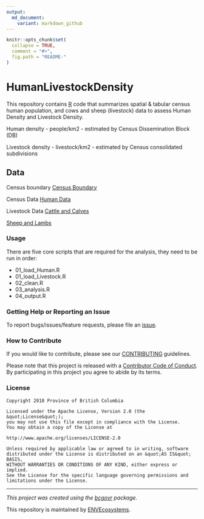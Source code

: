 ```yaml
---
output:
  md_document:
    variant: markdown_github
---
```


```r
knitr::opts_chunk$set(
  collapse = TRUE,
  comment = "#>",
  fig.path = "README-"
)
```

<!-- Add a project state badge
See https://github.com/BCDevExchange/Our-Project-Docs/blob/master/discussion/projectstates.md
If you have bcgovr installed and you use RStudio, click the 'Insert BCDevex Badge' Addin. -->

# HumanLivestockDensity
This repository contains [R](https://www.r-project.org/) code that summarizes spatial & tabular census human population, and cows and sheep (livestock) data to assess Human Density and Livestock Density. 

Human density - people/km2 - estimated by Census Dissemination Block (DB)
 
Livestock density - livestock/km2 - estimated by Census consolidated subdivisions

## Data
Census boundary 
[Census Boundary](https://www12.statcan.gc.ca/census-recensement/2011/geo/bound-limit/bound-limit-2016-eng.cfm)

Census Data
[Human Data](https://www12.statcan.gc.ca/census-recensement/2016/dp-pd/hlt-fst/pd-pl/comprehensive.cfm)

Livestock Data 
[Cattle and Calves](https://www150.statcan.gc.ca/t1/tbl1/en/tv.action?pid=3210042401)

[Sheep and Lambs](https://www150.statcan.gc.ca/t1/tbl1/en/tv.action?pid=3210042501)

### Usage
There are five core scripts that are required for the analysis, they need to be run in order:

- 01_load_Human.R
- 01_load_Livestock.R
- 02_clean.R
- 03_analysis.R
- 04_output.R

### Getting Help or Reporting an Issue

To report bugs/issues/feature requests, please file an [issue](https://github.com/bcgov/HumanLivestockDensity/issues/).

### How to Contribute

If you would like to contribute, please see our [CONTRIBUTING](CONTRIBUTING.md) guidelines.

Please note that this project is released with a [Contributor Code of Conduct](CODE_OF_CONDUCT.md). By participating in this project you agree to abide by its terms.

### License

```
Copyright 2018 Province of British Columbia

Licensed under the Apache License, Version 2.0 (the &quot;License&quot;);
you may not use this file except in compliance with the License.
You may obtain a copy of the License at

http://www.apache.org/licenses/LICENSE-2.0

Unless required by applicable law or agreed to in writing, software distributed under the License is distributed on an &quot;AS IS&quot; BASIS,
WITHOUT WARRANTIES OR CONDITIONS OF ANY KIND, either express or implied.
See the License for the specific language governing permissions and limitations under the License.
```

---
*This project was created using the [bcgovr](https://github.com/bcgov/bcgovr) package.* 

This repository is maintained by [ENVEcosystems](https://github.com/orgs/bcgov/teams/envecosystems/members).
